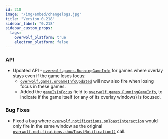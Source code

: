 ```yaml
---
id: 218
image: "/img/embed/changelogs.jpg"
title: "Version 0.218"
sidebar_label: "0.218"
sidebar_custom_props:
  tags:
    overwolf_platform: true
    electron_platform: false
---
```


### API

- Updated API - [`overwolf.games.RunningGameInfo`](/api/games#runninggameinfo-object) for games where overlay stays even if the game loses focus:
    - [`overwolf.games.onGameInfoUpdated`](/api/games#onGameInfoUpdated) will now also fire when losing focus in these games.
    - Added the [`gameIsInFocus`](/api/games#runninggameinfo-object) field to [`overwolf.games.RunningGameInfo`](/api/games#runninggameinfo-object), to indicate if the game itself (or any of its overlay windows) is focused.

### Bug Fixes

- Fixed a bug where [`overwolf.notifications.onToastInteraction`](/api/notifications#ontoastinteraction) would only fire in the same window as the original [`overwolf.notifications.showToastNotification()`](/api/notifications#showtoastnotificationargs-callback) call.